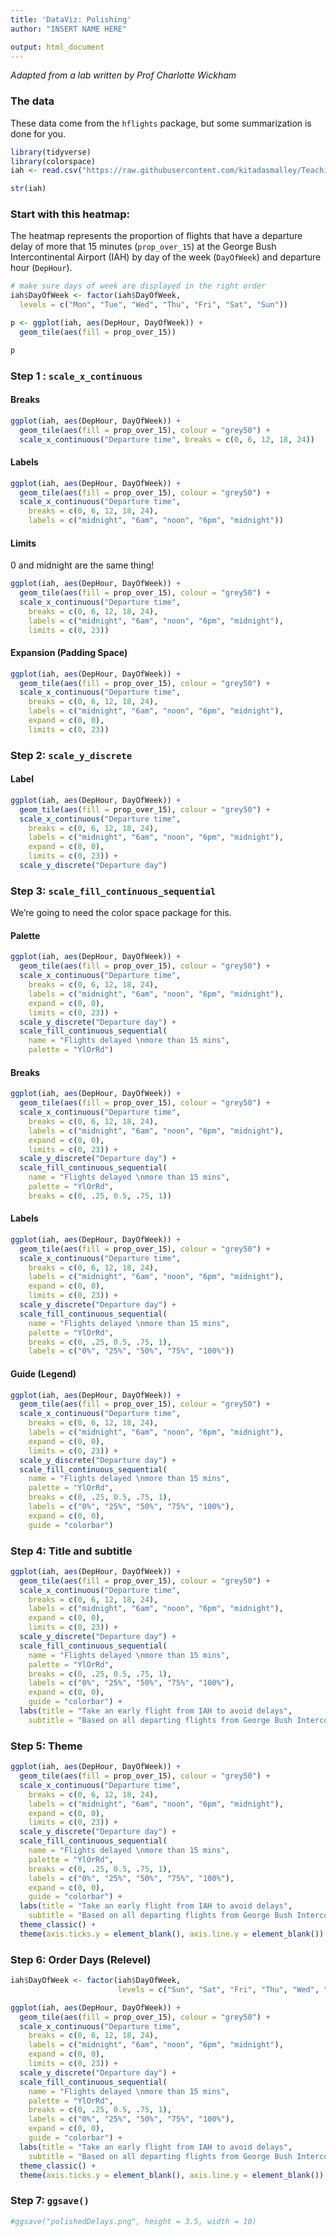 ```yaml
---
title: 'DataViz: Polishing'
author: "INSERT NAME HERE"

output: html_document
---
```

*Adapted from a lab written by Prof Charlotte Wickham*



### The data
These data come from the `hflights` package, but some summarization is done for you.

```r
library(tidyverse)
library(colorspace)
iah <- read.csv("https://raw.githubusercontent.com/kitadasmalley/Teaching/main/DATA502/FA2023/R_Markdown/Week8/iah_flightSummary.csv")

str(iah)
```

### Start with this heatmap:

The heatmap represents the proportion of flights that have a departure delay of more that 15 minutes (`prop_over_15`) at the George Bush Intercontinental Airport (IAH) by day of the week (`DayOfWeek`) and departure hour (`DepHour`).

```r
# make sure days of week are displayed in the right order
iah$DayOfWeek <- factor(iah$DayOfWeek,
  levels = c("Mon", "Tue", "Wed", "Thu", "Fri", "Sat", "Sun"))

p <- ggplot(iah, aes(DepHour, DayOfWeek)) +
  geom_tile(aes(fill = prop_over_15))

p
```

### Step 1 : `scale_x_continuous`

#### Breaks

```r
ggplot(iah, aes(DepHour, DayOfWeek)) +
  geom_tile(aes(fill = prop_over_15), colour = "grey50") +
  scale_x_continuous("Departure time", breaks = c(0, 6, 12, 18, 24))
```

#### Labels

```r
ggplot(iah, aes(DepHour, DayOfWeek)) +
  geom_tile(aes(fill = prop_over_15), colour = "grey50") +
  scale_x_continuous("Departure time",
    breaks = c(0, 6, 12, 18, 24),
    labels = c("midnight", "6am", "noon", "6pm", "midnight"))
```
#### Limits

0 and midnight are the same thing!

```r
ggplot(iah, aes(DepHour, DayOfWeek)) +
  geom_tile(aes(fill = prop_over_15), colour = "grey50") +
  scale_x_continuous("Departure time",
    breaks = c(0, 6, 12, 18, 24),
    labels = c("midnight", "6am", "noon", "6pm", "midnight"),
    limits = c(0, 23))
```

#### Expansion (Padding Space)

```r
ggplot(iah, aes(DepHour, DayOfWeek)) +
  geom_tile(aes(fill = prop_over_15), colour = "grey50") +
  scale_x_continuous("Departure time",
    breaks = c(0, 6, 12, 18, 24),
    labels = c("midnight", "6am", "noon", "6pm", "midnight"),
    expand = c(0, 0),
    limits = c(0, 23))
```



### Step 2: `scale_y_discrete`

#### Label

```r
ggplot(iah, aes(DepHour, DayOfWeek)) +
  geom_tile(aes(fill = prop_over_15), colour = "grey50") +
  scale_x_continuous("Departure time",
    breaks = c(0, 6, 12, 18, 24),
    labels = c("midnight", "6am", "noon", "6pm", "midnight"),
    expand = c(0, 0),
    limits = c(0, 23)) +
  scale_y_discrete("Departure day")
```

### Step 3:  `scale_fill_continuous_sequential`

We're going to need the color space package for this.

#### Palette
```r
ggplot(iah, aes(DepHour, DayOfWeek)) +
  geom_tile(aes(fill = prop_over_15), colour = "grey50") +
  scale_x_continuous("Departure time",
    breaks = c(0, 6, 12, 18, 24),
    labels = c("midnight", "6am", "noon", "6pm", "midnight"),
    expand = c(0, 0),
    limits = c(0, 23)) +
  scale_y_discrete("Departure day") +
  scale_fill_continuous_sequential(
    name = "Flights delayed \nmore than 15 mins",
    palette = "YlOrRd")
```

#### Breaks

```r
ggplot(iah, aes(DepHour, DayOfWeek)) +
  geom_tile(aes(fill = prop_over_15), colour = "grey50") +
  scale_x_continuous("Departure time",
    breaks = c(0, 6, 12, 18, 24),
    labels = c("midnight", "6am", "noon", "6pm", "midnight"),
    expand = c(0, 0),
    limits = c(0, 23)) +
  scale_y_discrete("Departure day") +
  scale_fill_continuous_sequential(
    name = "Flights delayed \nmore than 15 mins",
    palette = "YlOrRd",
    breaks = c(0, .25, 0.5, .75, 1))
```

#### Labels
```r
ggplot(iah, aes(DepHour, DayOfWeek)) +
  geom_tile(aes(fill = prop_over_15), colour = "grey50") +
  scale_x_continuous("Departure time",
    breaks = c(0, 6, 12, 18, 24),
    labels = c("midnight", "6am", "noon", "6pm", "midnight"),
    expand = c(0, 0),
    limits = c(0, 23)) +
  scale_y_discrete("Departure day") +
  scale_fill_continuous_sequential(
    name = "Flights delayed \nmore than 15 mins",
    palette = "YlOrRd",
    breaks = c(0, .25, 0.5, .75, 1),
    labels = c("0%", "25%", "50%", "75%", "100%"))
```

#### Guide (Legend)

```r
ggplot(iah, aes(DepHour, DayOfWeek)) +
  geom_tile(aes(fill = prop_over_15), colour = "grey50") +
  scale_x_continuous("Departure time",
    breaks = c(0, 6, 12, 18, 24),
    labels = c("midnight", "6am", "noon", "6pm", "midnight"),
    expand = c(0, 0),
    limits = c(0, 23)) +
  scale_y_discrete("Departure day") +
  scale_fill_continuous_sequential(
    name = "Flights delayed \nmore than 15 mins",
    palette = "YlOrRd",
    breaks = c(0, .25, 0.5, .75, 1),
    labels = c("0%", "25%", "50%", "75%", "100%"),
    expand = c(0, 0),
    guide = "colorbar")
```

### Step 4: Title and subtitle

```r
ggplot(iah, aes(DepHour, DayOfWeek)) +
  geom_tile(aes(fill = prop_over_15), colour = "grey50") +
  scale_x_continuous("Departure time",
    breaks = c(0, 6, 12, 18, 24),
    labels = c("midnight", "6am", "noon", "6pm", "midnight"),
    expand = c(0, 0),
    limits = c(0, 23)) +
  scale_y_discrete("Departure day") +
  scale_fill_continuous_sequential(
    name = "Flights delayed \nmore than 15 mins",
    palette = "YlOrRd",
    breaks = c(0, .25, 0.5, .75, 1),
    labels = c("0%", "25%", "50%", "75%", "100%"),
    expand = c(0, 0),
    guide = "colorbar") +
  labs(title = "Take an early flight from IAH to avoid delays",
    subtitle = "Based on all departing flights from George Bush Intercontinental Airport (IAH) in 2011")
```



### Step 5: Theme

```r
ggplot(iah, aes(DepHour, DayOfWeek)) +
  geom_tile(aes(fill = prop_over_15), colour = "grey50") +
  scale_x_continuous("Departure time",
    breaks = c(0, 6, 12, 18, 24),
    labels = c("midnight", "6am", "noon", "6pm", "midnight"),
    expand = c(0, 0),
    limits = c(0, 23)) +
  scale_y_discrete("Departure day") +
  scale_fill_continuous_sequential(
    name = "Flights delayed \nmore than 15 mins",
    palette = "YlOrRd",
    breaks = c(0, .25, 0.5, .75, 1),
    labels = c("0%", "25%", "50%", "75%", "100%"),
    expand = c(0, 0),
    guide = "colorbar") +
  labs(title = "Take an early flight from IAH to avoid delays",
    subtitle = "Based on all departing flights from George Bush Intercontinental Airport (IAH) in 2011") +
  theme_classic() +
  theme(axis.ticks.y = element_blank(), axis.line.y = element_blank()) + coord_equal()
```



### Step 6: Order Days (Relevel)
```r
iah$DayOfWeek <- factor(iah$DayOfWeek,
                        levels = c("Sun", "Sat", "Fri", "Thu", "Wed", "Tue","Mon"))

ggplot(iah, aes(DepHour, DayOfWeek)) +
  geom_tile(aes(fill = prop_over_15), colour = "grey50") +
  scale_x_continuous("Departure time",
    breaks = c(0, 6, 12, 18, 24),
    labels = c("midnight", "6am", "noon", "6pm", "midnight"),
    expand = c(0, 0),
    limits = c(0, 23)) +
  scale_y_discrete("Departure day") +
  scale_fill_continuous_sequential(
    name = "Flights delayed \nmore than 15 mins",
    palette = "YlOrRd",
    breaks = c(0, .25, 0.5, .75, 1),
    labels = c("0%", "25%", "50%", "75%", "100%"),
    expand = c(0, 0),
    guide = "colorbar") +
  labs(title = "Take an early flight from IAH to avoid delays",
    subtitle = "Based on all departing flights from George Bush Intercontinental Airport (IAH) in 2011") +
  theme_classic() +
  theme(axis.ticks.y = element_blank(), axis.line.y = element_blank()) + coord_equal()
```


### Step 7: `ggsave()`

```r
#ggsave("polishedDelays.png", height = 3.5, width = 10)
```